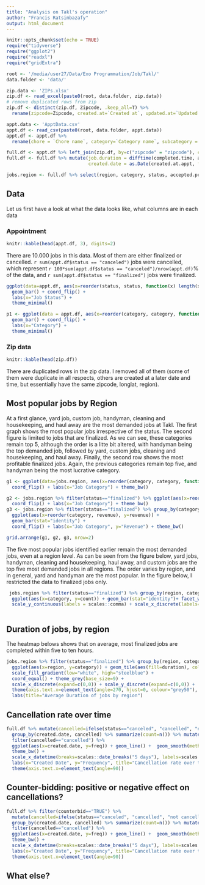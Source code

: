 ```yaml
---
title: "Analysis on Takl's operation"
author: "Francis Ratsimbazafy"
output: html_document
---
```


```r
knitr::opts_chunk$set(echo = TRUE)
require("tidyverse")
require("ggplot2")
require("readxl")
require("gridExtra")

root <- '/media/user27/Data/Exo Programmation/Job/Takl/'
data.folder <- 'data/'

zip.data <- 'ZIPs.xlsx'
zip.df <- read_excel(paste0(root, data.folder, zip.data))
# remove duplicated rows from zip
zip.df <- distinct(zip.df, Zipcode, .keep_all=T) %>% 
  rename(zipcode=Zipcode, created.at=`Created at`, updated.at=`Updated at`, provider.signup=`Provider sign up`, lnglat = Lnglat, region = X__1)

appt.data <- 'ApptData.csv'
appt.df <- read_csv(paste0(root, data.folder, appt.data))
appt.df <- appt.df %>% 
  rename(chore = `Chore name`, category=`Category name`, subcategory = Subcategory, skill = `Skill name`, responses=Responses, yes.responses=`Yes responses`, notif=`Notifications sent`, disputes=`Work disputes`, zipcode=`Zip code`, preceding.appt=`Preceding appointment`, counterbid=Counterbid, original.price=`Original price`, accepted.price=`Accepted price`, discounts=Discounts, schedule.time=`Scheduled at`, status=Status, token=Token, arrival.time=`Provider arrived at`, enroute=`Provider en route at`, completed.time=`Completed at`, created.at=`Created at`, updated.at=`Updated at`)

full.df <- appt.df %>% left_join(zip.df, by=c("zipcode" = "zipcode"), copy=F, suffix = c(".appt", ".zip"))
full.df <- full.df %>% mutate(job.duration = difftime(completed.time, arrival.time, units="hours"),
                              created.date = as.Date(created.at.appt, format="%m/%d/%y %H:%M"))

jobs.region <- full.df %>% select(region, category, status, accepted.price, job.duration)
```

## Data {.tabset}

Let us first have a look at what the data looks like, what columns are in each data

### Appointment
```r
knitr::kable(head(appt.df, 3), digits=2)
```

There are 10.000 jobs in this data. Most of them are either finalized or cancelled. `r sum(appt.df$status == "canceled")` jobs were cancelled, which represent `r 100*sum(appt.df$status == "canceled")/nrow(appt.df)`% of the data, and `r sum(appt.df$status == "finalized")` jobs were finalized. 

```r
ggplot(data=appt.df, aes(x=reorder(status, status, function(x) length(x)))) +
  geom_bar() + coord_flip() +
  labs(x="Job Status") +
  theme_minimal()
```


```r
p1 <- ggplot(data = appt.df, aes(x=reorder(category, category, function(x)-length(x)))) +
  geom_bar() + coord_flip() + 
  labs(x="Category") +
  theme_minimal()

```  


### Zip data
```r
knitr::kable(head(zip.df))
```

There are duplicated rows in the zip data. I removed all of them (some of them were duplicate in all respects, others are created at a later date and time, but essentially have the same zipcode, longlat, region).

## Most popular jobs by Region
At a first glance, yard job, custom job, handyman, cleaning and housekeeping, and haul away are the most demanded jobs at Takl. The first graph shows the most popular jobs irrespective of the status. The second figure is limited to jobs that are finalized. As we can see, these categories remain top 5, although the order is a litte bit altered, with handyman being the top demanded job, followed by yard, custom jobs, cleaning and housekeeping, and haul away. Finally, the second row shows the most profitable finalized jobs. Again, the previous categories remain top five, and handyman being the most lucrative category.
```r
g1 <- ggplot(data=jobs.region, aes(x=reorder(category, category, function(x)length(x)))) + geom_bar() + 
  coord_flip() + labs(x="Job Category") + theme_bw()

g2 <- jobs.region %>% filter(status=="finalized") %>% ggplot(aes(x=reorder(category, category, function(x)length(x)))) + geom_bar() +
  coord_flip() + labs(x="Job Category") + theme_bw()
g3 <- jobs.region %>% filter(status=="finalized") %>% group_by(category) %>% summarize(revenue=sum(accepted.price, na.rm=T)) %>% 
  ggplot(aes(x=reorder(category, revenue), y=revenue)) +
  geom_bar(stat="identity") +
  coord_flip() + labs(x="Job Category", y="Revenue") + theme_bw()

grid.arrange(g1, g2, g3, nrow=2)
```

The five most popular jobs identified earlier remain the most demanded jobs, even at a region level. As can be seen from the figure below, yard jobs, handyman, cleaning and housekeeping, haul away, and custom jobs are the top five most demanded jobs in all regions. The order varies by region, and in general, yard and handyman are the most popular. In the figure below, I restricted the data to finalized jobs only.
```r
 jobs.region %>% filter(status=="finalized") %>% group_by(region, category) %>% summarize(count=n()) %>% top_n(n=5, w=count) %>% arrange(region,desc(count)) %>% mutate(category=factor(paste(category, region, sep="_"), levels=rev(paste(category, region, sep="_")))) %>% 
  ggplot(aes(x=category, y=count)) + geom_bar(stat="identity")+ facet_wrap(~region, ncol=4, scales="free") +
  scale_y_continuous(labels = scales::comma) + scale_x_discrete(labels=function(x) gsub("_.+$", "", x)) + labs(x = "Job Category", title="Most popular jobs by region") +  coord_flip() +  theme_bw()
  
```

## Duration of jobs, by region
The heatmap belows shows that on average, most finalized jobs are completed within five to ten hours.
```r
jobs.region %>% filter(status=="finalized") %>% group_by(region, category) %>% summarize(duration=mean(job.duration, na.rm=T)) %>% 
  ggplot(aes(x=region, y=category)) + geom_tile(aes(fill=duration), color="white") + 
  scale_fill_gradient(low="white", high="steelblue") +
  coord_equal() + theme_grey(base_size=9) +
  scale_x_discrete(expand=c(0,0)) + scale_y_discrete(expand=c(0,0)) +
  theme(axis.text.x=element_text(angle=270, hjust=0, colour="grey50"), panel.background=element_blank()) +
  labs(title="Average Duration of jobs by region")
```

## Cancellation rate over time
```r
full.df %>% mutate(cancelled=ifelse(status=="canceled", "cancelled", "not cancelled"), created.date=as.POSIXct(created.date)) %>% 
  group_by(created.date, cancelled) %>% summarize(count=n()) %>% mutate(freq = count/sum(count)) %>% 
  filter(cancelled=="cancelled") %>%
  ggplot(aes(x=created.date, y=freq)) + geom_line() +  geom_smooth(method="loess", se=F) + 
  theme_bw() +
  scale_x_datetime(breaks=scales::date_breaks("5 days"), labels=scales::date_format("%m-%d-%Y")) + 
  labs(x="Created Date", y="Frequency", title="Cancellation rate over time") +
  theme(axis.text.x=element_text(angle=90))
```

## Counter-bidding: positive or negative effect on cancellations?
```r
full.df %>% filter(counterbid=="TRUE") %>% 
  mutate(cancelled=ifelse(status=="canceled", "cancelled", "not cancelled"), created.date=as.POSIXct(created.date)) %>% 
  group_by(created.date, cancelled) %>% summarize(count=n()) %>% mutate(freq = count/sum(count)) %>% 
  filter(cancelled=="cancelled") %>%
  ggplot(aes(x=created.date, y=freq)) + geom_line() +  geom_smooth(method="loess", se=F) + 
  theme_bw() +
  scale_x_datetime(breaks=scales::date_breaks("5 days"), labels=scales::date_format("%m-%d-%Y")) + 
  labs(x="Created Date", y="Frequency", title="Cancellation rate over time") +
  theme(axis.text.x=element_text(angle=90))
```

## What else?


